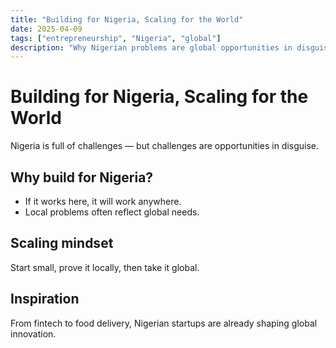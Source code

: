 ```yaml
---
title: "Building for Nigeria, Scaling for the World"
date: 2025-04-09
tags: ["entrepreneurship", "Nigeria", "global"]
description: "Why Nigerian problems are global opportunities in disguise."
---
```


# Building for Nigeria, Scaling for the World

Nigeria is full of challenges — but challenges are opportunities in disguise.

## Why build for Nigeria?
- If it works here, it will work anywhere.  
- Local problems often reflect global needs.  

## Scaling mindset
Start small, prove it locally, then take it global.  

## Inspiration
From fintech to food delivery, Nigerian startups are already shaping global innovation.
